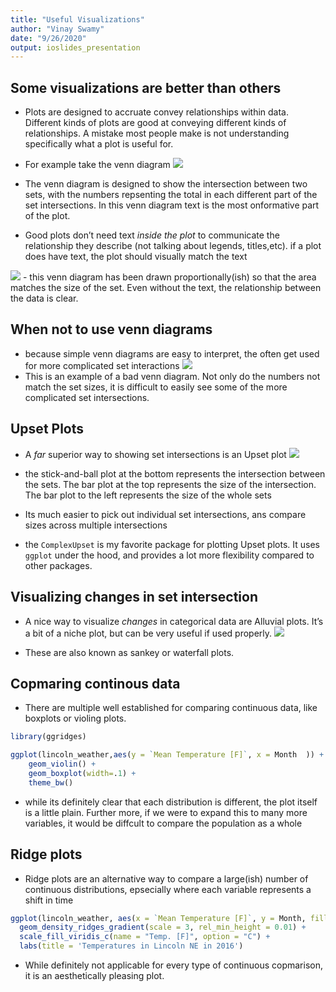 ```yaml
---
title: "Useful Visualizations"
author: "Vinay Swamy"
date: "9/26/2020"
output: ioslides_presentation
---
```


## Some visualizations are better than others

- Plots are designed to accruate convey relationships within data. Different kinds of plots are good at conveying different kinds of relationships. A mistake most people make is not understanding specifically what a plot is useful for. 

- For example take the venn diagram 
![](../src/basic_venn.png)

- The venn diagram is designed to show the intersection between two sets, with the numbers repsenting the total in each different part of the set intersections. In this venn diagram text is the most onformative part of the plot. 
- Good plots don't need text *inside the plot* to communicate the relationship they describe (not talking about legends, titles,etc). if a plot does have text, the plot should visually match the text 

![](../src/standard_venn.png)
-  this venn diagram has been drawn proportionally(ish) so that the area matches the size of the set. Even without the text, the relationship between the data is clear.

## When not to use venn diagrams 
- because simple venn diagrams are easy to interpret, the often get used for more complicated set interactions 
![](../src/bad_venn.png)
- This is an example of a bad venn diagram. Not only do the numbers not match the set sizes, it is difficult to easily see some of the more complicated set intersections.

## Upset Plots
- A *far* superior way to showing set intersections is an Upset plot 
![](../src/upset.png)

- the stick-and-ball plot at the bottom  represents the intersection between the sets. The bar plot at the top represents the size of the intersection. The bar plot to the left represents the size of the whole sets
- Its much easier to pick out individual set intersections, ans compare sizes across multiple intersections

- the `ComplexUpset` is my favorite package for plotting Upset plots. It uses `ggplot` under the hood, and provides a lot more flexibility compared to other packages. 


## Visualizing changes in set intersection 

- A nice way to visualize *changes* in categorical data are Alluvial plots. It's a bit of a niche plot, but can be very useful if used properly.
![](../src/sankey.png)

- These are also known as sankey or waterfall plots.


## Copmaring continous data
- There are multiple well established for comparing continuous data, like boxplots or violing plots.

```r
library(ggridges)

ggplot(lincoln_weather,aes(y = `Mean Temperature [F]`, x = Month  )) + 
    geom_violin() +
    geom_boxplot(width=.1) + 
    theme_bw()
```

- while its definitely clear that each distribution is different, the plot itself is a little plain. Further more, if we were to expand this to many more variables, it would be diffcult to compare the population as a whole 

## Ridge plots
- Ridge plots are an alternative way to compare a large(ish) number of continuous distributions, epsecially where each variable represents a shift in time 

```r
ggplot(lincoln_weather, aes(x = `Mean Temperature [F]`, y = Month, fill = stat(x))) +
  geom_density_ridges_gradient(scale = 3, rel_min_height = 0.01) +
  scale_fill_viridis_c(name = "Temp. [F]", option = "C") +
  labs(title = 'Temperatures in Lincoln NE in 2016')
```

- While definitely not applicable for every type of continuous copmarison, it is an aesthetically pleasing plot.
